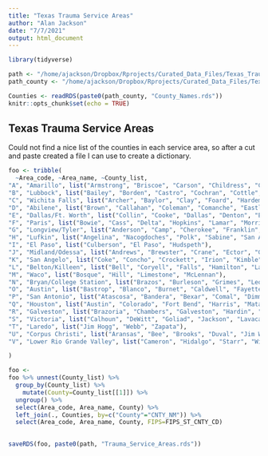 ```yaml
---
title: "Texas Trauma Service Areas"
author: "Alan Jackson"
date: "7/7/2021"
output: html_document
---
```


```r
library(tidyverse)

path <- "/home/ajackson/Dropbox/Rprojects/Curated_Data_Files/Texas_Trauma_Service_Areas/"
path_county <- "/home/ajackson/Dropbox/Rprojects/Curated_Data_Files/Texas_Counties/"

Counties <- readRDS(paste0(path_county, "County_Names.rds"))
knitr::opts_chunk$set(echo = TRUE)
```

## Texas Trauma Service Areas

Could not find a nice list of the counties in each service area, so after 
a cut and paste created a file I can use to create a dictionary.

```r

foo <- tribble(
  ~Area_code, ~Area_name, ~County_list, 
"A", "Amarillo", list("Armstrong", "Briscoe", "Carson", "Childress", "Collingsworth", "Dallam", "Deaf Smith", "Donley", "Gray", "Hall", "Hansford", "Hartley", "Hemphill", "Hutchinson", "Lipscomb", "Moore", "Ochiltree", "Oldham", "Parmer", "Potter", "Randall", "Roberts", "Sherman", "Swisher", "Wheeler"),
"B", "Lubbock", list("Bailey", "Borden", "Castro", "Cochran", "Cottle", "Crosby", "Dawson", "Dickens", "Floyd", "Gaines", "Garza", "Hale", "Hockley", "Kent", "King", "Lamb", "Lubbock", "Lynn", "Motley", "Scurry", "Terry", "Yoakum"),
"C", "Wichita Falls", list("Archer", "Baylor", "Clay", "Foard", "Hardeman", "Jack", "Montague", "Wichita", "Wilbarger", "Young"),
"D", "Abilene", list("Brown", "Callahan", "Coleman", "Comanche", "Eastland", "Fisher", "Haskell", "Jones", "Knox", "Mitchell", "Nolan", "Shackelford", "Stephens", "Stonewall", "Taylor", "Throckmorton"),
"E", "Dallas/Ft. Worth", list("Collin", "Cooke", "Dallas", "Denton", "Ellis", "Erath", "Fannin", "Grayson", "Hood", "Hunt", "Johnson", "Kaufman", "Navarro", "Palo Pinto", "Parker", "Rockwall", "Somervell", "Tarrant", "Wise"),
"F", "Paris", list("Bowie", "Cass", "Delta", "Hopkins", "Lamar", "Morris", "Red River", "Titus"),
"G", "Longview/Tyler", list("Anderson", "Camp", "Cherokee", "Franklin", "Freestone", "Gregg", "Harrison", "Henderson", "Houston", "Marion", "Panola", "Rains", "Rusk", "Shelby", "Smith", "Trinity", "Upshur", "Van Zandt", "Wood"),
"H", "Lufkin", list("Angelina", "Nacogdoches", "Polk", "Sabine", "San Augustine", "San Jacinto", "Tyler"),
"I", "El Paso", list("Culberson", "El Paso", "Hudspeth"),
"J", "Midland/Odessa", list("Andrews", "Brewster", "Crane", "Ector", "Glasscock", "Howard", "Jeff Davis", "Loving", "Martin", "Midland", "Pecos", "Presidio", "Reeves", "Terrell", "Upton", "Ward", "Winkler"),
"K", "San Angelo", list("Coke", "Concho", "Crockett", "Irion", "Kimble", "Mason", "McCulloch", "Menard", "Reagan", "Runnels", "Schleicher", "Sterling", "Sutton", "Tom Green"),
"L", "Belton/Killeen", list("Bell", "Coryell", "Falls", "Hamilton", "Lampasas", "Milam", "Mills"),
"M", "Waco", list("Bosque", "Hill", "Limestone", "McLennan"),
"N", "Bryan/College Station", list("Brazos", "Burleson", "Grimes", "Leon", "Madison", "Robertson", "Washington"),
"O", "Austin", list("Bastrop", "Blanco", "Burnet", "Caldwell", "Fayette", "Hays", "Lee", "Llano", "San Saba", "Travis", "Williamson"),
"P", "San Antonio", list("Atascosa", "Bandera", "Bexar", "Comal", "Dimmit", "Edwards", "Frio", "Gillespie", "Gonzales", "Guadalupe", "Karnes", "Kendall", "Kerr", "Kinney", "La Salle", "Maverick", "Medina", "Real", "Uvalde", "Val Verde", "Wilson", "Zavala"),
"Q", "Houston", list("Austin", "Colorado", "Fort Bend", "Harris", "Matagorda", "Montgomery", "Walker", "Waller", "Wharton"),
"R", "Galveston", list("Brazoria", "Chambers", "Galveston", "Hardin", "Jasper", "Jefferson", "Liberty", "Newton", "Orange"),
"S", "Victoria", list("Calhoun", "DeWitt", "Goliad", "Jackson", "Lavaca", "Victoria"),
"T", "Laredo", list("Jim Hogg", "Webb", "Zapata"),
"U", "Corpus Christi", list("Aransas", "Bee", "Brooks", "Duval", "Jim Wells", "Kenedy", "Kleberg", "Live Oak", "McMullen", "Nueces", "Refugio", "San Patricio"),
"V", "Lower Rio Grande Valley", list("Cameron", "Hidalgo", "Starr", "Willacy")

)

foo <- 
foo %>% unnest(County_list) %>% 
  group_by(County_list) %>% 
    mutate(County=County_list[[1]]) %>% 
  ungroup() %>% 
  select(Area_code, Area_name, County) %>% 
  left_join(., Counties, by=c("County"="CNTY_NM")) %>% 
  select(Area_code, Area_name, County, FIPS=FIPS_ST_CNTY_CD)  
  

saveRDS(foo, paste0(path, "Trauma_Service_Areas.rds"))

```




